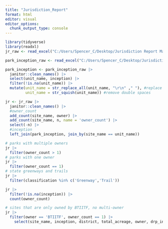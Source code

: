 ```yaml
---
title: "Jurisdiction_Report"
format: html
editor: visual
editor_options: 
  chunk_output_type: console
---
```


```r
library(tidyverse)
library(readxl)
jr_raw <- read_excel("C:/Users/Spencer_C/Desktop/Jurisdiction Report Master Spreadsheet.xlsx", sheet = 1, range = 'A1:O222')

park_inception_raw <- read_excel("C:/Users/Spencer_C/Desktop/Jurisdiction Report Master Spreadsheet.xlsx", sheet = 2)
```

```r
park_inception <- park_inception_raw |>
  janitor::clean_names() |>
  select(unit_name, inception) |>
  filter(!is.na(unit_name)) |>
  mutate(unit_name = str_replace_all(unit_name, "\r\n" ," "), #replace newline characters
         unit_name = str_squish(unit_name)) #remove double spaces

jr <- jr_raw |>
  janitor::clean_names() |>
  #owner_count 
  add_count(site_name, owner) |>
  add_count(site_name, n, name = 'owner_count') |>
  select(-n) |>
  #inception
  left_join(park_inception, join_by(site_name == unit_name))

```

```r
# parks with multiple owners
jr |>
  filter(owner_count > 1)
# parks with one owner
jr |>
  filter(owner_count == 1)
# state greenways and trails
jr |>
  filter(classification %in% c('Greenway','Trail'))
```

```r
jr |>
  filter(!is.na(inception)) |>
  count(owner_count)
```

```r
# sites that are only owned by BTIITF, no multi-owner
jr |>
  filter(owner == 'BTIITF', owner_count == 1) |>
    select(site_name, inception, district, total_acreage, owner, drp_interest, expiration_date, classification, public_access_status) 
```

